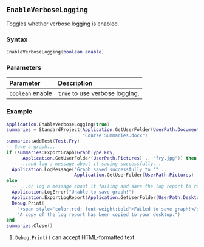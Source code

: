 ::: {.minipage data-latex="{\textwidth}"}
## `EnableVerboseLogging`

Toggles whether verbose\index{log report!settings} logging is enabled.

### Syntax {-}

``` .lua
EnableVerboseLogging(boolean enable)
```

### Parameters {-}

**Parameter** | **Description**
| :-- | :-- |
| `boolean` enable | `true` to use verbose logging. |

### Example {-}

``` .lua
Application.EnableVerboseLogging(true)
summaries = StandardProject(Application.GetUserFolder(UserPath.Documents) ..
                            "Course Summaries.docx")
summaries:AddTest(Test.Fry)
-- Save a graph...
if (summaries:ExportGraph(GraphType.Fry,
      Application.GetUserFolder(UserPath.Pictures) .. "fry.jpg")) then
  -- ...and log a message about it saving successfully...
  Application.LogMessage("Graph saved successfully to '" ..
                         Application.GetUserFolder(UserPath.Pictures) .. "'")
else
  -- ...or log a message about it failing and save the log report to review.
  Application.LogError("Unable to save graph!")
  Application.ExportLogReport(Application.GetUserFolder(UserPath.Desktop) .. "log.txt")
  Debug.Print(
    "<span style='color:red; font-weight:bold'>Failed to save graph!</span> " ..  -- <1>
    "A copy of the log report has been copied to your desktop.")
end
summaries:Close()
```
1. `Debug.Print()` can accept HTML-formatted text.
:::
